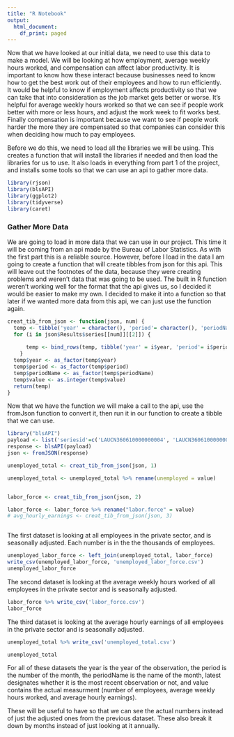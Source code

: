```yaml
---
title: "R Notebook"
output:
  html_document:
    df_print: paged
---
```


Now that we have looked at our initial data, we need to use this data to make a model. We will be looking at how employment, average weekly hours worked, and compensation can affect labor productivity. It is important to know how these interact because businesses need to know how to get the best work out of their employees and how to run efficiently. It would be helpful to know if employment affects productivity so that we can take that into consideration as the job market gets better or worse. It's helpful for average weekly hours worked so that we can see if people work better with more or less hours, and adjust the work week to fit works best. Finally compensation is important because we want to see if people work harder the more they are compensated so that companies can consider this when deciding how much to pay employees.   

Before we do this, we need to load all the libraries we will be using. This creates a function that will install the libraries if needed and then load the libraries for us to use. It also loads in everything from part 1 of the project, and installs some tools so that we can use an api to gather more data.

```r
library(rjson)
library(blsAPI)
library(ggplot2)
library(tidyverse)
library(caret)
```

### Gather More Data
We are going to load in more data that we can use in our project. This time it will be coming from an api made by the Bureau of Labor Statistics. As with the first part this is a reliable source. However, before I load in the data I am going to create a function that will create tibbles from json for this api. This will leave out the footnotes of the data, because they were creating problems and weren't data that was going to be used. The built in R function weren't working well for the format that the api gives us, so I decided it would be easier to make my own. I decided to make it into a function so that later if we wanted more data from this api, we can just use the function again.
```r
creat_tib_from_json <- function(json, num) {
  temp <- tibble('year' = character(), 'period'= character(), 'periodName'= character(), 'value'= character())
  for (i in json$Results$series[[num]][[2]]) {
    
      temp <- bind_rows(temp, tibble('year' = i$year, 'period'= i$period, 'periodName'= i$periodName, 'value'= i$value))
    }
  temp$year <- as_factor(temp$year)
  temp$period <- as_factor(temp$period)
  temp$periodName <- as_factor(temp$periodName)
  temp$value <- as.integer(temp$value)
  return(temp)
}
```

Now that we have the function we will make a call to the api, use the fromJson function to convert it, then run it in our function to create a tibble that we can use.
```r
library("blsAPI")
payload <- list('seriesid'=c('LAUCN360610000000004', 'LAUCN360610000000006'), 'startyear'='2009', 'endyear'='2019')
response <- blsAPI(payload)
json <- fromJSON(response)

unemployed_total <- creat_tib_from_json(json, 1)

unemployed_total <- unemployed_total %>% rename(unemployed = value)


labor_force <- creat_tib_from_json(json, 2) 

labor_force <- labor_force %>% rename("labor.force" = value)
# avg_hourly_earnings <- creat_tib_from_json(json, 3)



```

The first dataset is looking at all employees in the private sector, and is seasonally adjusted. Each number is in the the thousands of employees.
```r
unemployed_labor_force <- left_join(unemployed_total, labor_force)
write_csv(unemployed_labor_force, 'unemployed_labor_force.csv')
unemployed_labor_force
```

The second dataset is looking at the average weekly hours worked of all employees in the private sector and is seasonally adjusted.
```r
labor_force %>% write_csv('labor_force.csv')
labor_force
```

The third dataset is looking at the average hourly earnings of all employees in the private sector and is seasonally adjusted.
```r
unemployed_total %>% write_csv('unemployed_total.csv')

unemployed_total
```
For all of these datasets the year is the year of the observation, the period is the number of the month, the periodName is the name of the month, latest designates whether it is the most recent observation or not, and value contains the actual measurment (number of employees, average weekly hours worked, and average hourly earnings).    

These will be useful to have so that we can see the actual numbers instead of just the adjusted ones from the previous dataset. These also break it down by months instead of just looking at it annually.   

